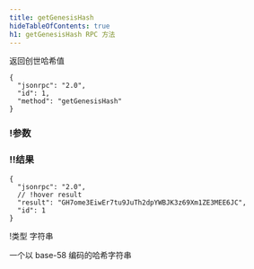 ```yaml
---
title: getGenesisHash
hideTableOfContents: true
h1: getGenesisHash RPC 方法
---
```


返回创世哈希值

<APIMethod>

```jsonc !!request curl
{
  "jsonrpc": "2.0",
  "id": 1,
  "method": "getGenesisHash"
}
```

### !参数

### !!结果

```jsonc !response
{
  "jsonrpc": "2.0",
  // !hover result
  "result": "GH7ome3EiwEr7tu9JuTh2dpYWBJK3z69Xm1ZE3MEE6JC",
  "id": 1
}
```

!类型 字符串

一个以 base-58 编码的哈希字符串

</APIMethod>
